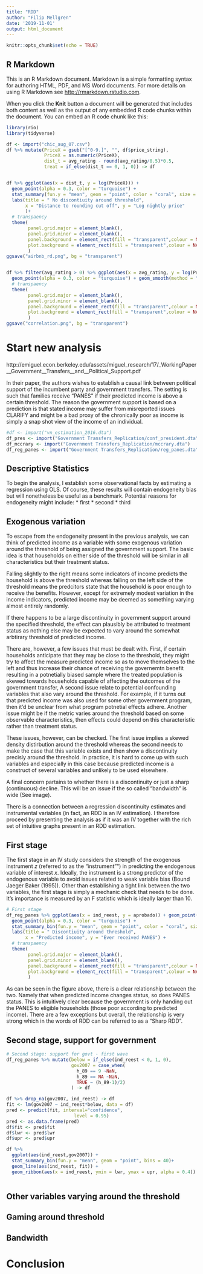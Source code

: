 ```yaml
---
title: "RDD"
author: "Filip Mellgren"
date: '2019-11-01'
output: html_document
---
```


```r
knitr::opts_chunk$set(echo = TRUE)
```

## R Markdown

This is an R Markdown document. Markdown is a simple formatting syntax for authoring HTML, PDF, and MS Word documents. For more details on using R Markdown see <http://rmarkdown.rstudio.com>.

When you click the **Knit** button a document will be generated that includes both content as well as the output of any embedded R code chunks within the document. You can embed an R code chunk like this:

```r
library(rio)
library(tidyverse)
```

```r
df <- import("chic_aug_07.csv")
df %>% mutate(PriceX = gsub("[^0-9.]", "", df$price_string),
              PriceX = as.numeric(PriceX),
              dist_t = avg_rating - round(avg_rating/0.5)*0.5,
              treat = if_else(dist_t == 0, 1, 0)) -> df


df %>% ggplot(aes(x = dist_t, y = log(PriceX))) + 
  geom_point(alpha = 0.3, color = "turquoise") +
  stat_summary(fun.y = "mean", geom = "point", color = "coral", size = 2) +
  labs(title = " No discontiuity around threshold", 
       x = "Distance to rounding cut off", y = "Log nightly price"
       )+
  # transpaency
  theme(
        panel.grid.major = element_blank(), 
        panel.grid.minor = element_blank(),
        panel.background = element_rect(fill = "transparent",colour = NA),
        plot.background = element_rect(fill = "transparent",colour = NA)
        )
ggsave("airbnb_rd.png", bg = "transparent")


df %>% filter(avg_rating > 0) %>% ggplot(aes(x = avg_rating, y = log(PriceX))) + 
  geom_point(alpha = 0.3, color = "turquoise") + geom_smooth(method = "lm", formula = y~x) +
  # transpaency
  theme(
        panel.grid.major = element_blank(), 
        panel.grid.minor = element_blank(),
        panel.background = element_rect(fill = "transparent",colour = NA),
        plot.background = element_rect(fill = "transparent",colour = NA)
        )
ggsave("correlation.png", bg = "transparent")

```

# Start new analysis

http://emiguel.econ.berkeley.edu/assets/miguel_research/17/_WorkingPaper__Government__Transfers__and__Political_Support.pdf

In their paper, the authors wishes to establish a causal link between political support of the incumbent party and government transfers. The setting is such that families receive "PANES" if their predicted income is above a certain threshold. The reason the government support is based on a prediction is that stated income may suffer from misreported issues CLARIFY and might be a bad proxy of the chronically poor as income is simply a snap shot view of the income of an individual.

```r

#df <- import("vn_estimation_2016.dta")
df_pres <- import("Government Transfers_Replication/conf_president.dta")
df_mccrary <- import("Government Transfers_Replication/mccrary.dta")
df_reg_panes <- import("Government Transfers_Replication/reg_panes.dta")
```

## Descriptive Statistics

To begin the analysis, I establish some observational facts by estimating a regression using OLS. Of course, these results will contain endogeneity bias but will nonetheless be useful as a benchmark. Potential reasons for endogeneity might include:
* first
* second
* third

## Exogenous variation
To escape from the endogeneity present in the previous analysis, we can think of predicted income as a variable with some exogenous variation around the threshold of being assigned the government support. The basic idea is that households on either side of the threshold will be similar in all characteristics but their treatment status. 

Falling slightly to the right means some indicators of income predicts the household is above the threshold whereas falling on the left side of the threshold means the predcitors state that the household is poor enough to receive the benefits. However, except for extremely modest variation in the income indicators, predicted income may be deemed as something varying almost entirely randomly. 

If there happens to be a large discontinuity in government support around the specified threshold, the effect can plausibly be attributed to treatment status as nothing else may be expected to vary around the somewhat arbtirary threshold of predicted income.

There are, however, a few issues that must be dealt with. First, if certain households anticipate that they may be close to the threshold, they might try to affect the measure predicted income so as to move themselves to the left and thus increase their chance of receiving the governemtn benefit resulting in a potnetially biased sample where the treated population is skewed towards households capable of affecting the outcomes of the government transfer, A second issue relate to potential confounding variables that also vary around the threshold. For example, if it turns out that predicted income was also used for some other government program, then it'd be unclear from what program potnetial effects adhere. Another issue might be if the metric varies around the threshold based on some observable characteristics, then effects could depend on this characteristic rather than treatment status. 

These issues, however, can be checked. The first issue implies a skewed density distirbution around the threshold whereas the second needs to make the case that this variable exists and then show a discontinuity precisly around the threshold. In practice, it is hard to come up with such variables and especially in this case because predicted income is a construct of several variables and unlikely to be used elsewhere.

A final concern partains to whether there is a discontinuity or just a sharp (continuous) decline. This will be an issue if the so called "bandwidth" is wide (See image). 

There is a connection between a regression discontinuity estimates and instrumental variables (in fact, an RDD is an IV estimation). I therefore proceed by presenting the analysis as if it was an IV together with the rich set of intuitive graphs present in an RDD estimation.

## First stage
The first stage in an IV study considers the strength of the exogenous instrument $z$ (referred to as the "instrument"") in predicting the endogenous variable of interest $x$. Ideally, the instrument is a strong predictor of the endogenous variable to avoid issues related to weak variable bias (Bound Jaeger Baker (1995)). Other than establishing a tight link between the two variables, the first stage is simply a mechanic check that needs to be done. It's importance is measured by an F statistic which is ideally larger than 10.

```r
# First stage
df_reg_panes %>% ggplot(aes(x = ind_reest, y = aprobado)) + geom_point() + 
  geom_point(alpha = 0.3, color = "turquoise") +
  stat_summary_bin(fun.y = "mean", geom = "point", color = "coral", size = 2, bins = 100) +
  labs(title = " Discontiuity around threshold", 
       x = "Predicted income", y = "Ever received PANES") +
  # transpaency
  theme(
        panel.grid.major = element_blank(), 
        panel.grid.minor = element_blank(),
        panel.background = element_rect(fill = "transparent",colour = NA),
        plot.background = element_rect(fill = "transparent",colour = NA)
        )
```
As can be seen in the figure above, there is a clear relationship between the two. Namely that when predicted income changes status, so does PANES status. This is intuitively clear because the government is only handing out the PANES to eligible households (those poor according to predicted income). There are a few exceptions but overall, the relationship is very strong which in the words of RDD can be referred to as a "Sharp RDD".

## Second stage, support for government

```r
# Second stage: support for govt - first wave
df_reg_panes %>% mutate(below = if_else(ind_reest < 0, 1, 0),
                        gov2007 = case_when(
                          h_89 == 9 ~NaN,
                          h_89 == NA ~NaN,
                          TRUE ~ (h_89-1)/2)
                        ) -> df

df %>% drop_na(gov2007, ind_reest) -> df
fit <- lm(gov2007 ~ ind_reest*below, data = df)
pred <- predict(fit, interval="confidence",
                         level = 0.95)
pred <- as.data.frame(pred)
df$fit <- pred$fit
df$lwr <- pred$lwr
df$upr <- pred$upr

df %>% 
  ggplot(aes(ind_reest,gov2007)) +
  stat_summary_bin(fun.y = "mean", geom = "point", bins = 40)+
  geom_line(aes(ind_reest, fit)) +
  geom_ribbon(aes(x = ind_reest, ymin = lwr, ymax = upr, alpha = 0.4))
  
```


## Other variables varying around the threshold

## Gaming around threshold

## Bandwidth

# Conclusion



